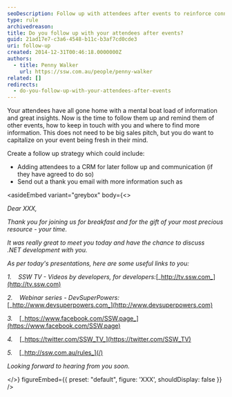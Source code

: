 ```yaml
---
seoDescription: Follow up with attendees after events to reinforce connections and provide valuable resources.
type: rule
archivedreason:
title: Do you follow up with your attendees after events?
guid: 21ad17e7-c3a6-4548-b11c-b3af7cd0cde3
uri: follow-up
created: 2014-12-31T00:46:18.0000000Z
authors:
  - title: Penny Walker
    url: https://ssw.com.au/people/penny-walker
related: []
redirects:
  - do-you-follow-up-with-your-attendees-after-events
---
```


Your attendees have all gone home with a mental boat load of information and great insights. Now is the time to follow them up and remind them of other events, how to keep in touch with you and where to find more information.
This does not need to be big sales pitch, but you do want to capitalize on your event being fresh in their mind.

Create a follow up strategy which could include:

- Adding attendees to a CRM for later follow up and communication (if they have agreed to do so)
- Send out a thank you email with more information such as

<asideEmbed
  variant="greybox"
  body={<>
    
_Dear XXX,_

_Thank you for joining us for breakfast and for the gift of your most precious resource - your time._

_It was really great to meet you today and have the chance to discuss .NET development with you._

_As per today's presentations, here are some useful links to you:_

*1.*    _SSW TV - Videos by developers, for developers:_[_http://tv.ssw.com_](http://tv.ssw.com)

*2.*    _Webinar series - DevSuperPowers:_[_http://www.devsuperpowers.com_](http://www.devsuperpowers.com)

*3.*    [_https://www.facebook.com/SSW.page_](https://www.facebook.com/SSW.page)

*4.*    [_https://twitter.com/SSW_TV_](https://twitter.com/SSW_TV)

*5.*    [_http://ssw.com.au/rules_](/)

_Looking forward to hearing from you soon._

  </>}
  figureEmbed={{
    preset: "default",
    figure: 'XXX',
    shouldDisplay: false
  }}
/>